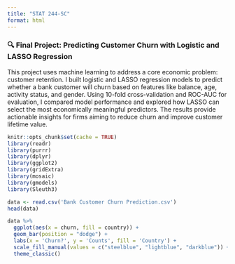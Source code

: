 ```yaml
---
title: "STAT 244-SC"
format: html
---
```


### 🔍 Final Project: Predicting Customer Churn with Logistic and LASSO Regression

This project uses machine learning to address a core economic problem: customer retention. I built logistic and LASSO regression models to predict whether a bank customer will churn based on features like balance, age, activity status, and gender. Using 10-fold cross-validation and ROC-AUC for evaluation, I compared model performance and explored how LASSO can select the most economically meaningful predictors. The results provide actionable insights for firms aiming to reduce churn and improve customer lifetime value.


```r
knitr::opts_chunk$set(cache = TRUE)
library(readr)
library(purrr)
library(dplyr)
library(ggplot2)
library(gridExtra)
library(mosaic)
library(gmodels)
library(Sleuth3)
```


```r
data <- read.csv('Bank Customer Churn Prediction.csv')
head(data)
```

```r
data %>%
  ggplot(aes(x = churn, fill = country)) + 
  geom_bar(position = "dodge") +
  labs(x = 'Churn?', y = 'Counts', fill = 'Country') + 
  scale_fill_manual(values = c("steelblue", "lightblue", "darkblue")) + 
  theme_classic()
```

